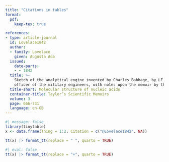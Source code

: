 ```yaml
---
title: "Citations in tables"
format: 
  pdf:
    keep-tex: true

references:
- type: article-journal
  id: Lovelace1842
  author:
  - family: Lovelace
    given: Augusta Ada
  issued:
    date-parts:
    - - 1842
  title: >-
    Sketch of the analytical engine invented by Charles Babbage, by LF Menabrea, 
    officer of the military engineers, with notes upon the memoir by the translator
  title-short: Molecular structure of nucleic acids
  container-title: Taylor’s Scientific Memoirs
  volume: 3
  page: 666-731
  language: en-GB
---
```



```r
#| message: false
library(tinytable)
x <- data.frame(Thing = 1:2, Citation = c("@Lovelace1842", NA))

tt(x) |> format_tt(replace = " ", quarto = TRUE)
```


```r
#| eval: false
tt(x) |> format_tt(replace = "+", quarto = TRUE)
```